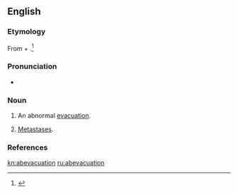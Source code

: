 ==English==

===Etymology===
From {{etyl|la}} {{term|ab||from|lang=la}} + {{term|evacuare||evacuation|lang=la}}.<ref>{{reference-book | last =| first = | authorlink =  | coauthors =  | editor =Thomas, Clayton L.  | others =  | title =Taber's Encyclopedic Medical Dictionary | origdate =  | origyear = 1940| origmonth =  | url =  | format =  | accessdate =  | accessyear =  | accessmonth =  | edition = 5th | date =  | year =1993| month =  | publisher =F. A. Davis Company  | location =Philadelphia, PA | language =  | id =  | doi = | isbn =0-8036-8313-8 | lccn = | ol = | pages =6| chapter =  | chapterurl =  | quote =}}</ref>

===Pronunciation===
* {{a|US}} {{IPA|/æb.iˌvæk.juˈeɪ.ʃn̩/}}
*: {{rhymes|eɪʃən}}

===Noun===
{{en-noun}}

# {{medicine}} An abnormal [[evacuation]].
# {{medical}} [[metastases|Metastases]].

===References===
<references/>

[[kn:abevacuation]]
[[ru:abevacuation]]